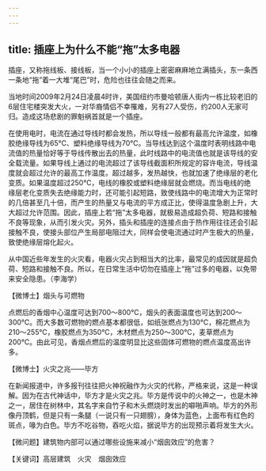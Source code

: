 ```yaml
---
---
---
```

title: 插座上为什么不能“拖”太多电器
---




插座，又称拖线板、接线板，当一个小小的插座上密密麻麻地立满插头，东一条西一条地“拖”着一大堆“尾巴”时，危险也往往会随之而来。

当地时间2009年2月24日凌晨4时许，美国纽约市曼哈顿唐人街内一栋比较老旧的6层住宅楼突发大火，一对华裔情侣不幸罹难，另有27人受伤，约200人无家可归。造成这场悲剧的罪魁祸首就是一个插座。





在使用电时，电流在通过导线时都会发热，所以导线一般都有最高允许温度，如橡胶绝缘导线为65℃、塑料绝缘导线为70℃。当导线达到这个温度时表明线路中电流值的热量恰好等于导线传散出去的热量，此时线路中的电流值也就是该导线的安全载流量。如果导线上通过的电流超过了该导线截面积所规定的容许电流，导线温度就会超过允许的最高工作温度。超过越多，发热越快，也就加速了绝缘层的老化变质。如果温度超过250℃，电线的橡胶或塑料绝缘层就会燃烧。而当电线的绝缘层老化变质失去绝缘能力时，还可能引起短路，致使线路中的电流增大为正常时的几倍甚至几十倍，而产生的热量又与电流的平方成正比，使得温度急剧上升，大大超过允许范围。因此，插座上若“拖”太多电器，就极易造成超负荷、短路和接触不良等现象，从而引发火灾。另外，插头和插座的连接点由于热作用往往还会引起接触不良，使接头部位产生局部电阻过大，同样会使电流通过时产生极大的热量，致使绝缘层熔化起火。



从中国近些年发生的火灾看，电器火灾占到相当大的比率，最常见的成因就是超负荷、短路和接触不良。所以，在日常生活中切勿在插座上“拖”过多的电器，以免带来安全隐患。（李海学）





【微博士】烟头与可燃物

点燃后的香烟中心温度可达到700～800℃，烟头的表面温度也可达到200～300℃。而大多数可燃物的燃点基本都很低，如纸张燃点为130℃，棉花燃点为210～255℃，橡胶燃点为350℃，木材燃点为250～300℃，麦草燃点为200℃。由此可见，香烟点燃后的温度明显比这些固体可燃物的燃点温度高出许多。

【微博士】火灾之兆——毕方

在新闻报道中，许多报刊往往把火神祝融作为火灾的代称，严格来说，这是一种误解。因为在古代神话中，毕方才是火灾之兆。毕方是传说中的火神之一，也是木神之一，居住在树林中，其名字来自竹子和木头燃烧时发出的噼啪声响。毕方的外形像丹顶鹤，但是只有一条腿（一说只有一只翅膀），身体为蓝色，上面布有红色的斑点，喙为白色。毕方不吃谷物，吞吃火焰，据说毕方的出现预示着将发生大火。

【微问题】建筑物内部可以通过哪些设施来减小“烟囱效应”的危害？

【关键词】高层建筑　火灾　烟囱效应